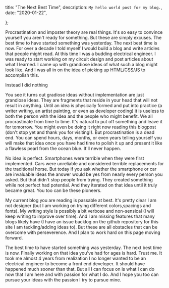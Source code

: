 

  title: "The Next Best Time",
  description: `My hello world post for my blog.`,
  date: "2020-01-22",
  
};

Procrastination and imposter theory are real things. It's so easy to convince yourself you aren't ready for something. But these are simply excuses. The best time to have started something was yesterday. The next best time is now.
For over a decade I told myself I would build a blog and write articles that people might read. At this time I was a budding electrical engineer. I was ready to start working on my circuit design and post articles about what I learned. I came up with grandiose ideas of what such a blog might look like. And I was all in on the idea of picking up HTML/CSS/JS to accomplish this.

Instead I did nothing

<!--more-->

You see it turns out gradiose ideas without implementation are just grandiose ideas. They are fragments that reside in your head that will not result in anything. Until an idea is physically formed and put into practice (a writer writing, an artist painting, or even as developer coding) it is useless to both the person with the idea and the people who might benefit.
We all procrastinate from time to time. It's natural to put off something and leave it for tomorrow. You might even be doing it right now reading this blogpost (don't stop yet and thank you for visiting!). But procrastination is a dead end. You can spend hours, days, months, or even years telling yourself you will make that idea once you have had time to polish it up and present it like a flawless pearl from the ocean blue.
It'll never happen.

No idea is perfect. Smartphones were terrible when they were first implemented. Cars were unreliable and considered terrible replacements for the traditional horse. But today if you ask whether the smartphone or car are invaluable ideas the answer would be yes from nearly every person you asked. But that didn't stop people from trying. They created something while not perfect had potential. And they iterated on that idea until it truly became great. You too can be these pioneers.

My current blog you are reading is passable at best. It's pretty clear I am not designer (but I am working on trying different colors,spacings and fonts). My writing style is possibly a bit verbose and non-sensical (I will keep writing to improve over time). And I am missing features that many blogs likely have (I have an issue backlog on the github repository for this site I am tackling/adding ideas to). But these are all obstacles that can be overcome with perseverence. And I plan to work hard on this page moving forward.

The best time to have started something was yesterday. The next best time is now.
Finally working on that idea you've had for ages is hard. Trust me. It took me almost 4 years from realization I no longer wanted to be an electrical engineer to become a front end developer. It should have happened much sooner than that. But all I can focus on is what I can do now that I am here and with passion for what I do. And I hope you too can pursue your ideas with the passion I try to pursue mine.
